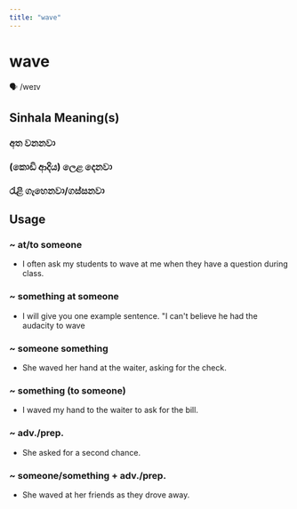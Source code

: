 ```yaml
---
title: "wave"
---
```


# wave

🗣️ /weɪv

## Sinhala Meaning(s)

### අත වනනවා
### (කොඩි ආදිය) ලෙළ දෙනවා
### රැළි ගැහෙනවා/ගස්සනවා

## Usage

### ~ at/to someone

- I often ask my students to wave at me when they have a question during class.


### ~ something at someone

- I will give you one example sentence.
"I can't believe he had the audacity to wave


### ~ someone something

- She waved her hand at the waiter, asking for the check.


### ~ something (to someone)

- I waved my hand to the waiter to ask for the bill.


### ~ adv./prep.

- She asked for a second chance.


### ~ someone/something + adv./prep.

- She waved at her friends as they drove away.

